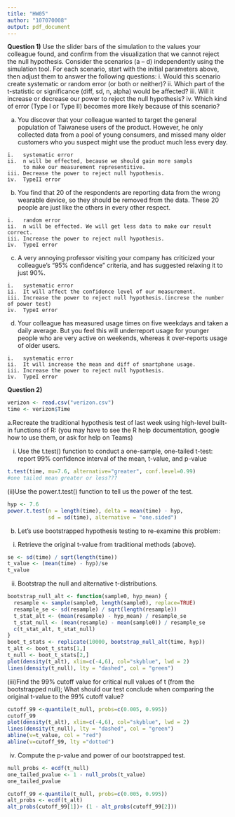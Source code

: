 ```yaml
---
title: "HW05"
author: "107070008"
output: pdf_document
---
```

**Question 1)**
Use the slider bars of the simulation to the values your colleague found, and confirm from the visualization that we cannot reject the null hypothesis. Consider the scenarios (a – d) independently using the simulation tool. For each scenario, start with the initial parameters above, then adjust them to answer the following questions:
i.   Would this scenario create systematic or random error (or both or neither)?
ii.  Which part of the t-statistic or significance (diff, sd, n, alpha) would be affected?
iii. Will it increase or decrease our power to reject the null hypothesis?
iv.  Which kind of error (Type I or Type II) becomes more likely because of this scenario?

a. You discover that your colleague wanted to target the general population of Taiwanese users of the product. However, he only collected data from a pool of young consumers, and missed many older customers who you suspect might use the product much less every day.

```
i.   systematic error
ii.  n will be effected, because we should gain more sampls 
     to make our measurement representitive.
iii. Decrease the power to reject null hypothesis.
iv.  TypeII error
```
b. You find that 20 of the respondents are reporting data from the wrong wearable device, so they should be removed from the data. These 20 people are just like the others in every other respect.

```
i.   random error
ii.  n will be effected. We will get less data to make our result correct.
iii. Increase the power to reject null hypothesis.
iv.  TypeI error
```

c. A very annoying professor visiting your company has criticized your colleague’s “95% confidence” criteria, and has suggested relaxing it to just 90%.

```
i.   systematic error
ii.  It will affect the confidence level of our measurement.
iii. Increase the power to reject null hypothesis.(increse the number of power test)
iv.  TypeI error
```

d. Your colleague has measured usage times on five weekdays and taken a daily average. But you feel this will underreport usage for younger people who are very active on weekends, whereas it over-reports usage of older users.

```
i.   systematic error
ii.  It will increase the mean and diff of smartphone usage.
iii. Increase the power to reject null hypothesis.
iv.  TypeI error

```

**Question 2)**

```r
verizon <- read.csv("verizon.csv")
time <- verizon$Time
```

a.Recreate the traditional hypothesis test of last week using high-level built-in functions of R:
(you may have to see the R help documentation, google how to use them, or ask for help on Teams)

(i) Use the t.test() function to conduct a one-sample, one-tailed t-test: 
report 99% confidence interval of the mean, t-value, and p-value

```r
t.test(time, mu=7.6, alternative="greater", conf.level=0.99)
#one tailed mean greater or less???
```

(ii)Use the power.t.test() function to tell us the power of the test.

```r
hyp <- 7.6
power.t.test(n = length(time), delta = mean(time) - hyp, 
             sd = sd(time), alternative = "one.sided")
```

b. Let’s use bootstrapped hypothesis testing to re-examine this problem:

(i) Retrieve the original t-value from traditional methods (above).

```r
se <- sd(time) / sqrt(length(time))
t_value <- (mean(time) - hyp)/se
t_value
```

(ii) Bootstrap the null and alternative t-distributions.

```r
bootstrap_null_alt <- function(sample0, hyp_mean) {
  resample <- sample(sample0, length(sample0), replace=TRUE)
  resample_se <- sd(resample) / sqrt(length(resample))
  t_stat_alt <- (mean(resample) - hyp_mean) / resample_se
  t_stat_null <- (mean(resample) - mean(sample0)) / resample_se
  c(t_stat_alt, t_stat_null)
}
boot_t_stats <- replicate(10000, bootstrap_null_alt(time, hyp))
t_alt <- boot_t_stats[1,]
t_null <- boot_t_stats[2,]
plot(density(t_alt), xlim=c(-4,6), col="skyblue", lwd = 2)
lines(density(t_null), lty = "dashed", col = "green")
```

(iii)Find the 99% cutoff value for critical null values of t (from the bootstrapped null);
What should our test conclude when comparing the original t-value to the 99% cutoff value? 

```r
cutoff_99 <-quantile(t_null, probs=c(0.005, 0.995))
cutoff_99
plot(density(t_alt), xlim=c(-4,6), col="skyblue", lwd = 2)
lines(density(t_null), lty = "dashed", col = "green")
abline(v=t_value, col = "red")
abline(v=cutoff_99, lty ="dotted")
```

(iv) Compute the p-value and power of our bootstrapped test.

```r
null_probs <- ecdf(t_null)
one_tailed_pvalue <- 1 - null_probs(t_value)
one_tailed_pvalue

cutoff_99 <-quantile(t_null, probs=c(0.005, 0.995))
alt_probs <- ecdf(t_alt)
alt_probs(cutoff_99[1])+ (1 - alt_probs(cutoff_99[2]))
```
